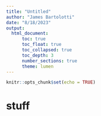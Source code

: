 ```yaml
---
title: "Untitled"
author: "James Bartolotti"
date: "8/18/2023"
output: 
  html_document:
      toc: true
      toc_float: true
      toc_collapsed: true
      toc_depth: 3
      number_sections: true
      theme: lumen
---
```


```r
knitr::opts_chunk$set(echo = TRUE)
```

# stuff
